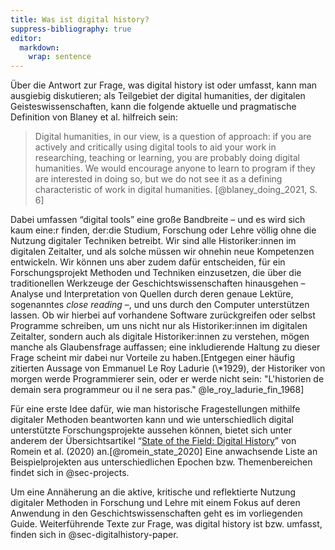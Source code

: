 ```yaml
---
title: Was ist digital history?
suppress-bibliography: true
editor: 
  markdown: 
    wrap: sentence
---
```


Über die Antwort zur Frage, was digital history ist oder umfasst, kann man ausgiebig diskutieren; als Teilgebiet der digital humanities, der digitalen Geisteswissenschaften, kann die folgende aktuelle und pragmatische Definition von Blaney et al. hilfreich sein:

> Digital humanities, in our view, is a question of approach: if you are actively and critically using digital tools to aid your work in researching, teaching or learning, you are probably doing digital humanities.
> We would encourage anyone to learn to program if they are interested in doing so, but we do not see it as a defining characteristic of work in digital humanities.
> [@blaney_doing_2021, S. 6]

Dabei umfassen "digital tools" eine große Bandbreite -- und es wird sich kaum eine:r finden, der:die Studium, Forschung oder Lehre völlig ohne die Nutzung digitaler Techniken betreibt.
Wir sind alle Historiker:innen im digitalen Zeitalter, und als solche müssen wir ohnehin neue Kompetenzen entwickeln.
Wir können uns aber zudem dafür entscheiden, für ein Forschungsprojekt Methoden und Techniken einzusetzen, die über die traditionellen Werkzeuge der Geschichtswissenschaften hinausgehen -- Analyse und Interpretation von Quellen durch deren genaue Lektüre, sogenanntes *close reading* --, und uns durch den Computer unterstützen lassen.
Ob wir hierbei auf vorhandene Software zurückgreifen oder selbst Programme schreiben, um uns nicht nur als Historiker:innen im digitalen Zeitalter, sondern auch als digitale Historiker:innen zu verstehen, mögen manche als Glaubensfrage auffassen; eine inkludierende Haltung zu dieser Frage scheint mir dabei nur Vorteile zu haben.[Entgegen einer häufig zitierten Aussage von Emmanuel Le Roy Ladurie (\*1929), der Historiker von morgen werde Programmierer sein, oder er werde nicht sein: "L'historien de demain sera programmeur ou il ne sera pas." @le_roy_ladurie_fin_1968]

Für eine erste Idee dafür, wie man historische Fragestellungen mithilfe digitaler Methoden beantworten kann und wie unterschiedlich digital unterstützte Forschungsprojekte aussehen können, bietet sich unter anderem der Übersichtsartikel "[State of the Field: Digital History](https://onlinelibrary.wiley.com/doi/10.1111/1468-229X.12969)" von Romein et al. (2020) an.[@romein_state_2020] Eine anwachsende Liste an Beispielprojekten aus unterschiedlichen Epochen bzw.
Themenbereichen findet sich in @sec-projects.

Um eine Annäherung an die aktive, kritische und reflektierte Nutzung digitaler Methoden in Forschung und Lehre mit einem Fokus auf deren Anwendung in den Geschichtswissenschaften geht es im vorliegenden Guide.
Weiterführende Texte zur Frage, was digital history ist bzw.
umfasst, finden sich in @sec-digitalhistory-paper.
